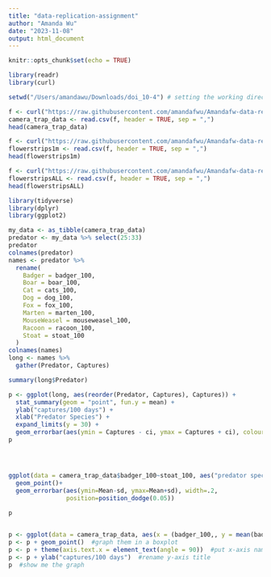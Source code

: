 ```yaml
---
title: "data-replication-assignment"
author: "Amanda Wu"
date: "2023-11-08"
output: html_document
---
```


```r
knitr::opts_chunk$set(echo = TRUE)
```

```r
library(readr)
library(curl)

setwd("/Users/amandawu/Downloads/doi_10-4") # setting the working directory 

f <- curl("https://raw.githubusercontent.com/amandafwu/Amandafw-data-replication-assignment/main/camera_trap_data_2019_2020.csv") # uploading the camera trap data from 2019 - 2020
camera_trap_data <- read.csv(f, header = TRUE, sep = ",")
head(camera_trap_data)

f <- curl("https://raw.githubusercontent.com/amandafwu/Amandafw-data-replication-assignment/main/camera_trap_data_flowerstrips_1m.csv") 
flowerstrips1m <- read.csv(f, header = TRUE, sep = ",")
head(flowerstrips1m)

f <- curl("https://raw.githubusercontent.com/amandafwu/Amandafw-data-replication-assignment/main/camera_trap_data_flowerstrips_all.csv") 
flowerstripsALL <- read.csv(f, header = TRUE, sep = ",")
head(flowerstripsALL)
```


```r
library(tidyverse)
library(dplyr)
library(ggplot2)

my_data <- as_tibble(camera_trap_data)
predator <- my_data %>% select(25:33)
predator
colnames(predator)
names <- predator %>% 
  rename(
    Badger = badger_100,
    Boar = boar_100,
    Cat = cats_100,
    Dog = dog_100,
    Fox = fox_100,
    Marten = marten_100,
    MouseWeasel = mouseweasel_100,
    Racoon = racoon_100,
    Stoat = stoat_100
  )
colnames(names)
long <- names %>%
  gather(Predator, Captures)

summary(long$Predator)

p <- ggplot(long, aes(reorder(Predator, Captures), Captures)) +
  stat_summary(geom = "point", fun.y = mean) +
  ylab("captures/100 days") +
  xlab("Predator Species") +
  expand_limits(y = 30) +
  geom_errorbar(aes(ymin = Captures - ci, ymax = Captures + ci), colour="black", width=.1) 
p  




ggplot(data = camera_trap_data$badger_100~stoat_100, aes("predator species", "captures/100 days"))p<-ggplot(df, aes(x=Category, y=Mean, fill=Quality)) +  
  geom_point()+ 
  geom_errorbar(aes(ymin=Mean-sd, ymax=Mean+sd), width=.2, 
                position=position_dodge(0.05)) 
  
p


p <- ggplot(data = camera_trap_data, aes(x = (badger_100,, y = mean(badger_100)))  #define the variables
p <- p + geom_point()  #graph them in a boxplot
p <- p + theme(axis.text.x = element_text(angle = 90))  #put x-axis names at 90deg
p <- p + ylab("captures/100 days")  #rename y-axis title
p  #show me the graph
```

